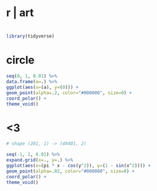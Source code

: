 #
# r | art
#

```r
library(tidyverse)
```

# circle

```r
seq(0, 1, 0.01) %>%
data.frame(a=.) %>%
ggplot(aes(x=(a), y=(0))) +
geom_point(alpha=.2, color="#000000", size=0) +
coord_polar() +
theme_void()
```

# <3

```r

# shape (201, 1) -> (40401, 2)

seq(-1, 1, 0.01) %>%
expand.grid(x=., y=.) %>%
ggplot(aes(x=(pi * x - cos(y^2)), y=(1 - sin(x^2)))) +
geom_point(alpha=.02, color="#000000", size=0) +
coord_polar() +
theme_void()
```
